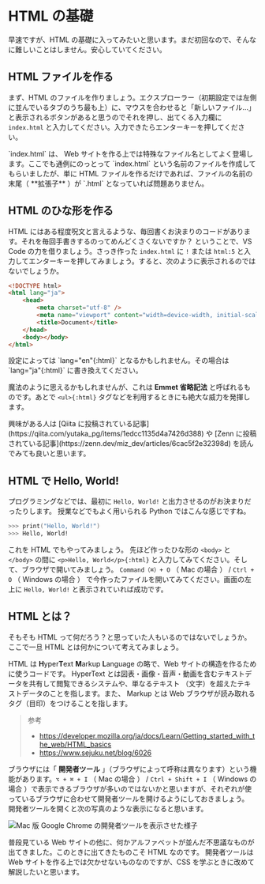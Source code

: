 
# HTML の基礎

早速ですが、HTML の基礎に入ってみたいと思います。まだ初回なので、そんなに難しいことはしません。安心していてください。

## HTML ファイルを作る

まず、HTML のファイルを作りましょう。エクスプローラー（初期設定では左側に並んでいるタブのうち最も上）に、マウスを合わせると「新しいファイル…」と表示されるボタンがあると思うのでそれを押し、出てくる入力欄に `index.html` と入力してください。入力できたらエンターキーを押してください。

<Callout>
    `index.html` は、 Web
    サイトを作る上では特殊なファイル名としてよく登場します。ここでも通例にのっとって
    `index.html` という名前のファイルを作成してもらいましたが、単に HTML
    ファイルを作るだけであれば、ファイルの名前の末尾（ **拡張子** ）が `.html`
    となっていれば問題ありません。
</Callout>

## HTML のひな形を作る

HTML にはある程度呪文と言えるような、毎回書くお決まりのコードがあります。それを毎回手書きするのってめんどくさくないですか？
ということで、VS Code の力を借りましょう。さっき作った `index.html` に `!` または `html:5` と入力してエンターキーを押してみましょう。すると、次のように表示されるのではないでしょうか。

```html filename="index.html"
<!DOCTYPE html>
<html lang="ja">
    <head>
        <meta charset="utf-8" />
        <meta name="viewport" content="width=device-width, initial-scale=1.0" />
        <title>Document</title>
    </head>
    <body></body>
</html>
```

<Callout type="info">
    設定によっては `lang="en"{:html}` となるかもしれません。その場合は `lang="ja"{:html}` に書き換えてください。
</Callout>

魔法のように思えるかもしれませんが、これは **Emmet 省略記法** と呼ばれるものです。あとで `<ul>{:html}` タグなどを利用するときにも絶大な威力を発揮します。

<Callout>
    興味がある人は [Qiita
    に投稿されている記事](https://qiita.com/yutaka_pg/items/1edcc1135d4a7426d388)
    や [Zenn
    に投稿されている記事](https://zenn.dev/miz_dev/articles/6cac5f2e32398d)
    を読んでみても良いと思います。
</Callout>

## HTML で Hello, World!

プログラミングなどでは、最初に `Hello, World!` と出力させるのがお決まりだったりします。
授業などでもよく用いられる Python ではこんな感じですね。

```zsh
>>> print("Hello, World!")
>>> Hello, World!
```

これを HTML でもやってみましょう。
先ほど作ったひな形の `<body>` と `</body>` の間に `<p>Hello, World</p>{:html}` と入力してみてください。そして、ブラウザで開いてみましょう。
`Command（⌘）+ O` （ Mac の場合 ） / `Ctrl + O` （ Windows の場合 ） で今作ったファイルを開いてみてください。画面の左上に `Hello, World!` と表示されていれば成功です。

## HTML とは？

そもそも HTML って何だろう？と思っていた人もいるのではないでしょうか。ここで一旦 HTML とは何かについて考えてみましょう。

HTML は **H**yper**T**ext **M**arkup **L**anguage の略で、Web サイトの構造を作るために使うコードです。
HyperText とは図表・画像・音声・動画を含むテキストデータを共有して閲覧できるシステムや、単なるテキスト
（文字）を超えたテキストデータのことを指します。また、 Markup とは Web
ブラウザが読み取れるタグ（目印）をつけることを指します。

> 参考
>
> -   https://developer.mozilla.org/ja/docs/Learn/Getting_started_with_the_web/HTML_basics
> -   https://www.sejuku.net/blog/6026

ブラウザには「 **開発者ツール** 」（ブラウザによって呼称は異なります）という機能があります。`⌥ + ⌘ + I` （ Mac の場合 ） / `Ctrl + Shift + I` （ Windows の場合 ）で表示できるブラウザが多いのではないかと思いますが、それぞれが使っているブラウザに合わせて開発者ツールを開けるようにしておきましょう。
開発者ツールを開くと次の写真のような表示になると思います。

![Mac 版 Google Chrome の開発者ツールを表示させた様子](/browser_inspector.png)

普段見ている Web サイトの他に、何かアルファベットが並んだ不思議なものが出てきました。このときに出てきたものこそ HTML なのです。
開発者ツールは Web サイトを作る上では欠かせないものなのですが、CSS を学ぶときに改めて解説したいと思います。
